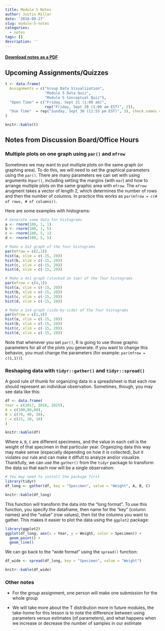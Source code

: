 ```yaml
---
title: Module 5 Notes
author: Justin Millar
date: '2018-09-27'
slug: module-5-notes
categories:
  - notes
tags: []
description: ''
---
```



#### [Download notes as a PDF](https://sta6093.netlify.com/pdf/2018-09-27-module-5-notes.pdf)

## Upcoming Assignments/Quizzes


```r

t <- data.frame(
  Assignments = c("Group Data Visualization",
                  "Module 5 Data Quiz", 
                  "Module 5 Conceptual Quiz"),
  "Open Time" = c("Friday, Sept 21 (1:00 am)", 
                  rep("Friday, Sept 28 (1:00 am EST)", 2)),
  "Due Time"  = rep("Sunday, Sept 30 (11:55 pm EST)", 3), check.names = F
)

knitr::kable(t)
```

## Notes from Discussion Board/Office Hours

### Multiple plots on one graph using `par()` and `mfrow`

Sometimes we may want to put multiple plots on the same graph (or graphing area). To do this, we will need to set the graphical parameters using the `par()`. There are many parameters we can set with using arguments in`par()`, including setting the margins (with `mar`) and how to arrange multiple plots on the same graphic area with `mfrow`. The `mfrow` arugment takes a vector of length 2, which determines the number of rows and then the number of columns. In practice this works as `par(mfrow = c(# of rows, # of columns))`. 

Here are some examples with histograms:

```r
# Generate some data for histograms
a <- rnorm(100, 1, 1)
b <- rnorm(100, 1, 5)
c <- rnorm(100, 5, 1)
d <- rnorm(100, 5, 5)
```

```r
# Make a 2x2 graph of the four histograms
par(mfrow = c(2,2))
hist(a, xlim = c(-15, 20))
hist(b, xlim = c(-15, 20))
hist(c, xlim = c(-15, 20))
hist(d, xlim = c(-15, 20))
```

```r
# Make a 4x1 graph (stacked on top) of the four histograms
par(mfrow = c(4,1))
hist(a, xlim = c(-15, 20))
hist(b, xlim = c(-15, 20))
hist(c, xlim = c(-15, 20))
hist(d, xlim = c(-15, 20))
```

```r
# Make a 1x4 graph (side-by-side) of the four histograms
par(mfrow = c(1,4))
hist(a, xlim = c(-15, 20))
hist(b, xlim = c(-15, 20))
hist(c, xlim = c(-15, 20))
hist(d, xlim = c(-15, 20))
```

Note that whenever you set `par()`, R is going to use those graphic parameters for all of the plots you generate. If you want to change this behavior, you must change the parameters (for example: `par(mfrow = c(1,1))`).

### Reshaping data with `tidyr::gather()` and `tidyr::spread()`

A good rule of thumb for organizing data in a spreadsheet is that each row should represent an individual observation. Sometimes, though, you may see data like this:

```r
df <- data.frame(
Year = c(2017, 2016, 2015),
A = c(100,80,60),
B = c(70, 40, 30),
C = c(25, 20, 10)
)

knitr::kable(df)
```


Where `A`, `B`, `C` are different specimens, and the value in each cell is the weight of that specimen in that particular year. Organizing data this way may make sense (especially depending on how it is collected), but it violates our rule and can make it diffult to analyze and/or visualize. Thankfully, we can use the `gather()` from the `tidyr` package to transform the data so that each row will be a single observation:

```r
# You may need to install the package first
library(tidyr)
df_long <- gather(df, key = "Specimen", value = "Weight", A, B, C)
```

```r
knitr::kable(df_long)
```


This function will transform the data into the "long format". To use this function, you specify the dataframe, then name for the "key" (column names) and the "value" (row values), then list the columns you want to gather. This makes it easier to plot the data using the `ggplot2` package:

```r
library(ggplot2)
ggplot(df_long, aes(x = Year, y = Weight, color = Specimen)) +
  geom_point() +
  geom_line()
```

We can go back to the "wide format" using the `spread()` function:

```r
df_wide <- spread(df_long, key = "Specimen", value = "Weight")
```

```r
knitr::kable(df_wide)
```


### Other notes

* For the group assignment, one person will make one submission for the whole group

* We will take more about the T distribution more in future modules, the take-home for this lesson is to note the difference between using parameters versus estimates (of parameters), and what happens when we increase or decrease the number of samples in our estimate
